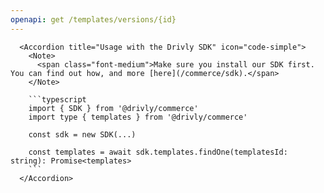 ```yaml
---
openapi: get /templates/versions/{id}
---
```


      <Accordion title="Usage with the Drivly SDK" icon="code-simple">
        <Note>
          <span class="font-medium">Make sure you install our SDK first. You can find out how, and more [here](/commerce/sdk).</span>
        </Note>

        ```typescript
        import { SDK } from '@drivly/commerce'
        import type { templates } from '@drivly/commerce'

        const sdk = new SDK(...)

        const templates = await sdk.templates.findOne(templatesId: string): Promise<templates>
        ```
      </Accordion>
